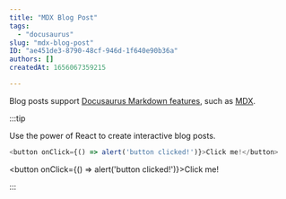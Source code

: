```yaml
---
title: "MDX Blog Post"
tags:
  - "docusaurus"
slug: "mdx-blog-post"
ID: "ae451de3-8790-48cf-946d-1f640e90b36a"
authors: []
createdAt: 1656067359215

---
```

Blog posts support [Docusaurus Markdown features](https://docusaurus.io/docs/markdown-features), such as [MDX](https://mdxjs.com/).

:::tip

Use the power of React to create interactive blog posts.

```js
<button onClick={() => alert('button clicked!')}>Click me!</button>
```

<button onClick={() => alert('button clicked!')}>Click me!</button>

:::
